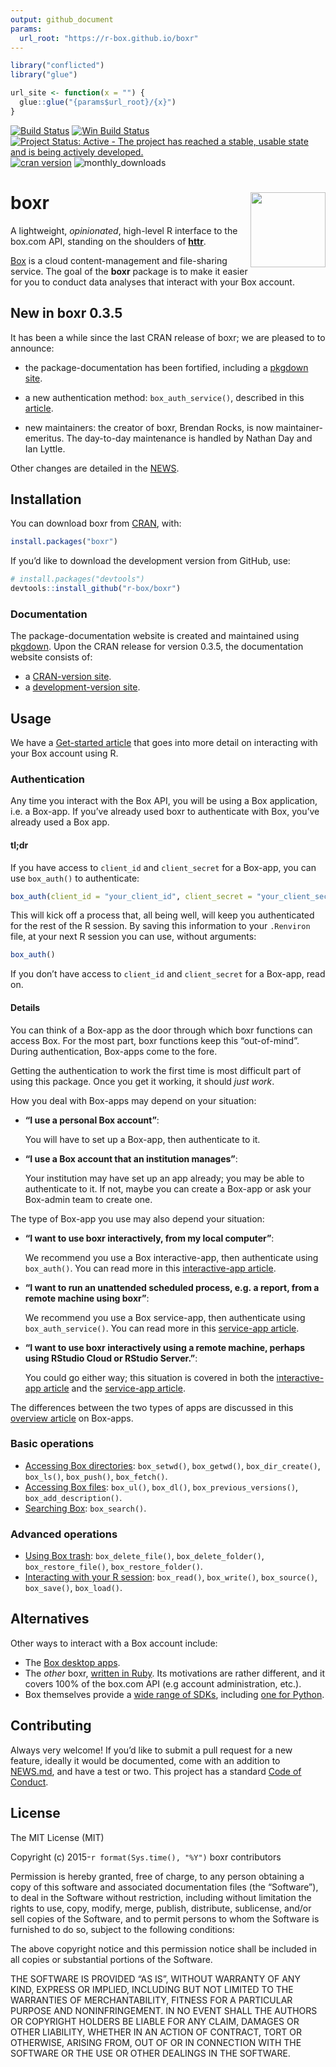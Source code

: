 ```yaml
---
output: github_document
params:
  url_root: "https://r-box.github.io/boxr"
---
```


<!-- README.md is generated from README.Rmd. Please edit that file -->

```r
library("conflicted")
library("glue")

url_site <- function(x = "") {
  glue::glue("{params$url_root}/{x}")
}
```

[![Build Status](https://travis-ci.org/r-box/boxr.svg?branch=master)](https://travis-ci.org/r-box/boxr)
[![Win Build Status](https://ci.appveyor.com/api/projects/status/github/r-box/boxr?branch=master&svg=true)](https://ci.appveyor.com/project/r-box/boxr)
[![Project Status: Active - The project has reached a stable, usable state and is being actively developed.](https://img.shields.io/badge/repo%20status-active-brightgreen.svg)](https://www.repostatus.org/#active)
[![cran version](https://www.r-pkg.org/badges/version/boxr)](https://cran.rstudio.com/web/packages/boxr)
![monthly_downloads](https://cranlogs.r-pkg.org/badges/boxr)

# boxr <img src="man/figures/logo.png" align="right" alt="" width="120" />

A lightweight, *opinionated*, high-level R interface to the box.com API, standing on the shoulders of **[httr](https://github.com/r-lib/httr)**.

[Box](https://www.box.com) is a cloud content-management and file-sharing service. The goal of the **boxr** package is to make it easier for you to conduct data analyses that interact with your Box account.

## New in boxr 0.3.5

It has been a while since the last CRAN release of boxr; we are pleased to to announce:

  - the package-documentation has been fortified, including a [pkgdown site](`r url_site()`).

  - a new authentication method: `box_auth_service()`, described in this [article](`r url_site("articles/boxr-app-service.html")`).
  
  - new maintainers: the creator of boxr, Brendan Rocks, is now maintainer-emeritus. The day-to-day maintenance is handled by Nathan Day and Ian Lyttle.
  
Other changes are detailed in the [NEWS](https://r-box.github.io/boxr/news/index.html).

## Installation

You can download boxr from [CRAN](https://CRAN.R-project.org/package=boxr), with:

```R
install.packages("boxr")
```
 
If you'd like to download the development version from GitHub, use:

```R
# install.packages("devtools")
devtools::install_github("r-box/boxr")
```

### Documentation

The package-documentation website is created and maintained using [pkgdown](https://pkgdown.r-lib.org). Upon the CRAN release for version 0.3.5, the documentation website consists of:

  - a [CRAN-version site](`r url_site()`).
  - a [development-version site](`r url_site("dev")`).

## Usage

We have a [Get-started article](`r url_site("articles/boxr.html")`) that goes into more detail on interacting with your Box account using R.

### Authentication

Any time you interact with the Box API, you will be using a Box application, i.e. a Box-app. If you've already used boxr to authenticate with Box, you've already used a Box app.

#### tl;dr

If you have access to `client_id` and `client_secret` for a Box-app, you can use `box_auth()` to authenticate:

```r
box_auth(client_id = "your_client_id", client_secret = "your_client_secret")
```

This will kick off a process that, all being well, will keep you authenticated for the rest of the R session. By saving this information to your `.Renviron` file, at your next R session you can use, without arguments:

```r
box_auth()
```

If you don't have access to `client_id` and `client_secret` for a Box-app, read on.

#### Details

You can think of a Box-app as the door through which boxr functions can access Box. For the most part, boxr functions keep this "out-of-mind". During authentication, Box-apps come to the fore. 

Getting the authentication to work the first time is most difficult part of using this package. Once you get it working, it should *just work*.

How you deal with Box-apps may depend on your situation:

  - **"I use a personal Box account"**:
  
    You will have to set up a Box-app, then authenticate to it.
  
  - **"I use a Box account that an institution manages"**:
  
    Your institution may have set up an app already; you may be able to authenticate to it. If not, maybe you can create a Box-app or ask your Box-admin team to create one.

The type of Box-app you use may also depend your situation:

  - **"I want to use boxr interactively, from my local computer"**:
  
    We recommend you use a Box interactive-app, then authenticate using `box_auth()`. You can read more in this [interactive-app article](`r url_site("articles/boxr-app-interactive.html")`).
    
  - **"I want to run an unattended scheduled process, e.g. a report, from a remote machine using boxr"**: 
  
    We recommend you use a Box service-app, then authenticate using `box_auth_service()`. You can read more in this [service-app article](`r url_site("articles/boxr-app-service.html")`).
    
  - **"I want to use boxr interactively using a remote machine, perhaps using RStudio Cloud or RStudio Server."**: 
  
    You could go either way; this situation is covered in both the [interactive-app article](`r url_site("articles/boxr-app-interactive.html#transfer")`) and the [service-app article](`r url_site("articles/boxr-app-service.html#transfer")`).
  
The differences between the two types of apps are discussed in this [overview article](`r url_site("articles/boxr-apps.html")`) on Box-apps.
 
### Basic operations

  - [Accessing Box directories](`r url_site("articles/boxr.html#accessing-box-directories-folders")`): `box_setwd()`, `box_getwd()`, `box_dir_create()`, `box_ls()`, `box_push()`, `box_fetch()`.
  - [Accessing Box files](`r url_site("articles/boxr.html#accessing-box-files")`): `box_ul()`, `box_dl()`, `box_previous_versions()`, `box_add_description()`.
  - [Searching Box](`r url_site("articles/boxr.html#searching-box")`): `box_search()`.

### Advanced operations

  - [Using Box trash](`r url_site("articles/boxr.html#using-box-trash")`): `box_delete_file()`, `box_delete_folder()`, `box_restore_file()`, `box_restore_folder()`.
  - [Interacting with your R session](`r url_site("articles/boxr.html#interacting-with-your-r-session")`): `box_read()`, `box_write()`, `box_source()`, `box_save()`, `box_load()`.

## Alternatives

Other ways to interact with a Box account include:

  - The [Box desktop apps](https://www.box.com/resources/downloads).
  - The *other* boxr, [written in Ruby](https://github.com/cburnette/boxr). Its motivations are rather different, and it covers 100% of the box.com API (e.g account administration, etc.).
  - Box themselves provide a [wide range of SDKs](https://github.com/box), including [one for Python](https://github.com/box/box-python-sdk).

## Contributing

Always very welcome! If you'd like to submit a pull request for a new feature, ideally it would be documented, come with an addition to [NEWS.md](`r url_site("news/index.html")`), and have a test or two. This project has a standard [Code of Conduct](`r url_site("CONDUCT.html")`).

## License

The MIT License (MIT)

Copyright (c) 2015-`r format(Sys.time(), "%Y")` boxr contributors

Permission is hereby granted, free of charge, to any person obtaining a copy
of this software and associated documentation files (the "Software"), to deal
in the Software without restriction, including without limitation the rights
to use, copy, modify, merge, publish, distribute, sublicense, and/or sell
copies of the Software, and to permit persons to whom the Software is
furnished to do so, subject to the following conditions:

The above copyright notice and this permission notice shall be included in all
copies or substantial portions of the Software.

THE SOFTWARE IS PROVIDED "AS IS", WITHOUT WARRANTY OF ANY KIND, EXPRESS OR
IMPLIED, INCLUDING BUT NOT LIMITED TO THE WARRANTIES OF MERCHANTABILITY,
FITNESS FOR A PARTICULAR PURPOSE AND NONINFRINGEMENT. IN NO EVENT SHALL THE
AUTHORS OR COPYRIGHT HOLDERS BE LIABLE FOR ANY CLAIM, DAMAGES OR OTHER
LIABILITY, WHETHER IN AN ACTION OF CONTRACT, TORT OR OTHERWISE, ARISING FROM,
OUT OF OR IN CONNECTION WITH THE SOFTWARE OR THE USE OR OTHER DEALINGS IN THE
SOFTWARE.




